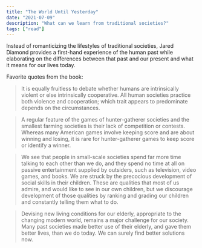 ```yaml
---
title: "The World Until Yesterday"
date: "2021-07-09"
description: "What can we learn from traditional societies?"
tags: ["read"]
---
```


Instead of romanticizing the lifestyles of traditional societies, Jared Diamond provides a first-hand experience of the human past while elaborating on the differences between that past and our present and what it means for our lives today.

Favorite quotes from the book:

> It is equally fruitless to debate whether humans are intrinsically violent or else intrinsically cooperative. All human societies practice both violence and cooperation; which trait appears to predominate depends on the circumstances.

> A regular feature of the games of hunter-gatherer societies and the smallest farming societies is their lack of competition or contests. Whereas many American games involve keeping score and are about winning and losing, it is rare for hunter-gatherer games to keep score or identify a winner.

> We see that people in small-scale societies spend far more time talking to each other than we do, and they spend no time at all on passive entertainment supplied by outsiders, such as television, video games, and books. We are struck by the precocious development of social skills in their children. These are qualities that most of us admire, and would like to see in our own children, but we discourage development of those qualities by ranking and grading our children and constantly telling them what to do.

> Devising new living conditions for our elderly, appropriate to the changing modern world, remains a major challenge for our society. Many past societies made better use of their elderly, and gave them better lives, than we do today. We can surely find better solutions now.
